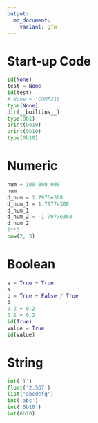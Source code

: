 ```yaml
---
output:
  md_document:
    variant: gfm
---
```


# Start-up Code

```python
id(None)
test = None
id(test)
# None = 'COMP216'
type(None)
dir(__builtins__)
type(0b1)
print(0o10)
print(0b10)
type(0b10)
```

# Numeric

```python
num = 100_000_000
num
d_num = 1.7976e308
d_num_1 = 1.7977e308
d_num_1
d_num_2 = -1.7977e308
d_num_2
2**3
pow(2, 3)
```

# Boolean

```python
a = True + True
a
b = True + False / True
b
0.2 + 0.2
0.1 + 0.2
id(True)
value = True
id(value)
```

# String

```python
int('1')
float('2.567')
list('abcdefg')
int('abc')
int('0b10')
int(0b10)
```
